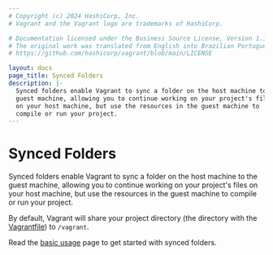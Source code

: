 ```yaml
---
# Copyright (c) 2024 HashiCorp, Inc.
# Vagrant and the Vagrant logo are trademarks of HashiCorp.

# Documentation licensed under the Business Source License, Version 1.1.
# The original work was translated from English into Brazilian Portuguese.
# https://github.com/hashicorp/vagrant/blob/main/LICENSE

layout: docs
page_title: Synced Folders
description: |-
  Synced folders enable Vagrant to sync a folder on the host machine to the
  guest machine, allowing you to continue working on your project's files
  on your host machine, but use the resources in the guest machine to
  compile or run your project.
---
```


# Synced Folders

Synced folders enable Vagrant to sync a folder on the host machine to the
guest machine, allowing you to continue working on your project's files
on your host machine, but use the resources in the guest machine to
compile or run your project.

By default, Vagrant will share your project directory (the directory
with the [Vagrantfile](/vagrant/docs/vagrantfile/)) to `/vagrant`.

Read the [basic usage](/vagrant/docs/synced-folders/basic_usage) page to get started
with synced folders.
